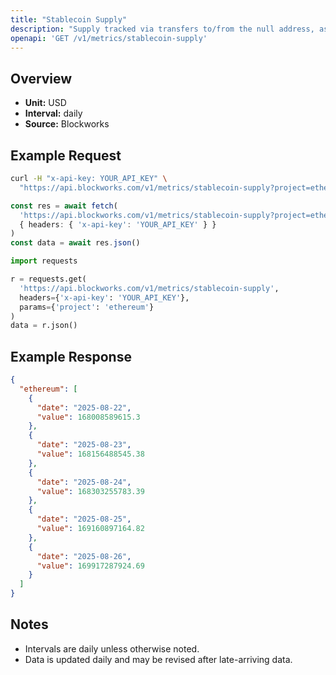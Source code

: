 ```yaml
---
title: "Stablecoin Supply"
description: "Supply tracked via transfers to/from the null address, as well as distinct issuance and redemption events for supported stablecoins. Circulating supply remove supply held in bridges, token treasuries, and known mint/burn addresses."
openapi: 'GET /v1/metrics/stablecoin-supply'
---
```


## Overview

- **Unit:** USD
- **Interval:** daily
- **Source:** Blockworks

## Example Request

<CodeGroup>

```bash cURL
curl -H "x-api-key: YOUR_API_KEY" \
  "https://api.blockworks.com/v1/metrics/stablecoin-supply?project=ethereum"
```

```typescript TypeScript
const res = await fetch(
  'https://api.blockworks.com/v1/metrics/stablecoin-supply?project=ethereum',
  { headers: { 'x-api-key': 'YOUR_API_KEY' } }
)
const data = await res.json()
```

```python Python
import requests

r = requests.get(
  'https://api.blockworks.com/v1/metrics/stablecoin-supply',
  headers={'x-api-key': 'YOUR_API_KEY'},
  params={'project': 'ethereum'}
)
data = r.json()
```

</CodeGroup>

## Example Response

```json
{
  "ethereum": [
    {
      "date": "2025-08-22",
      "value": 168008589615.3
    },
    {
      "date": "2025-08-23",
      "value": 168156488545.38
    },
    {
      "date": "2025-08-24",
      "value": 168303255783.39
    },
    {
      "date": "2025-08-25",
      "value": 169160897164.82
    },
    {
      "date": "2025-08-26",
      "value": 169917287924.69
    }
  ]
}
```

## Notes
- Intervals are daily unless otherwise noted.
- Data is updated daily and may be revised after late-arriving data.
